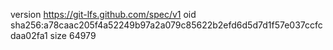 version https://git-lfs.github.com/spec/v1
oid sha256:a78caac205f4a52249b97a2a079c85622b2efd6d5d7d1f57e037ccfcdaa02fa1
size 64979
